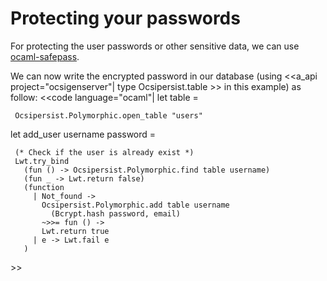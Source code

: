 =Protecting your passwords=

For protecting the user passwords or other sensitive data,
we can use
[[http://ocaml-safepass.forge.ocamlcore.org/|ocaml-safepass]].

We can now write the encrypted password in our database
(using <<a_api project="ocsigenserver"| type Ocsipersist.table >>
in this example) as follow:
<<code language="ocaml"|
let table =
  Ocsipersist.Polymorphic.open_table "users"

let add_user username password =
  (* Check if the user is already exist *)
  Lwt.try_bind
    (fun () -> Ocsipersist.Polymorphic.find table username)
    (fun _ -> Lwt.return false)
    (function
      | Not_found ->
        Ocsipersist.Polymorphic.add table username
          (Bcrypt.hash password, email)
        ~>>= fun () ->
        Lwt.return true
      | e -> Lwt.fail e
    )
>>
